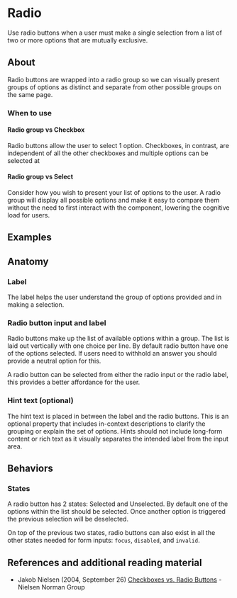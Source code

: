 
<Meta anchor />

# Radio

Use radio buttons when a user must make a single selection from a list of two or more options that are mutually exclusive.

## About

Radio buttons are wrapped into a radio group so we can visually present groups of options as distinct and separate from other possible groups on the same page.

### When to use

#### Radio group vs Checkbox

Radio buttons allow the user to select 1 option. Checkboxes, in contrast, are independent of all the other checkboxes and multiple options can be selected at

#### Radio group vs Select

Consider how you wish to present your list of options to the user. A radio group will display all possible options and make it easy to compare them without the need to first interact with the component, lowering the cognitive load for users.

## Examples

<Canvas>
  <Story id="mui-components-radio--default" />
</Canvas>

## Anatomy

<Canvas>
  <Story id="mui-components-radio--hint" />
</Canvas>

### Label

The label helps the user understand the group of options provided and in making a selection.

### Radio button input and label

Radio buttons make up the list of available options within a group. The list is laid out vertically with one choice per line.
By default radio button have one of the options selected. If users need to withhold an answer you should provide a neutral option for this.

A radio button can be selected from either the radio input or the radio label, this provides a better affordance for the user.

### Hint text (optional)

The hint text is placed in between the label and the radio buttons.
This is an optional property that includes in-context descriptions to clarify the grouping or explain the set of options.
Hints should not include long-form content or rich text as it visually separates the intended label from the input area.

## Behaviors

### States

A radio button has 2 states: Selected and Unselected.
By default one of the options within the list should be selected. Once another option is triggered the previous selection will be deselected.

On top of the previous two states, radio buttons can also exist in all the other states needed for form inputs: `focus`, `disabled`, and `invalid`.

<Canvas>
  <Story id="mui-components-radio--disabled" />
</Canvas>

<Canvas>
  <Story id="mui-components-radio--invalid" />
</Canvas>

## References and additional reading material

- Jakob Nielsen (2004, September 26) [Checkboxes vs. Radio Buttons](https://www.nngroup.com/articles/checkboxes-vs-radio-buttons/) - Nielsen Norman Group
